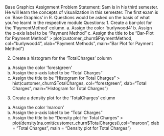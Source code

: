 Base Graphics Assignment
Problem Statement:
Sam is in his third semester. He will learn the concepts of visualization in this semester.
The first exam is on ‘Base Graphics’ in R. Questions would be asked on the basis of what you’ve learnt in the respective module
Questions:
1. Create a bar-plot for the ‘PaymentMethod’ column.
a. Assign the color ‘burlywood4’
b. Assign the x-axis label to be “Payment Method”
c. Assign the title to be “Bar-Plot for Payment Method”
> plot(customer_churn$PaymentMethod, col="burlywood4", xlab="Payment Methods", main="Bar Plot for Payment Method")
 

2. Create a histogram for the ‘TotalCharges’ column
a. Assign the color ‘forestgreen’
b. Assign the x-axis label to be “Total Charges”
c. Assign the title to be “Histogram for Total Charges”
> hist(customer_churn$TotalCharges, col="forestgreen", xlab="Total Charges", main="Histogram for Total Charges")
 
3. Create a density plot for the ‘TotalCharges’ column
a. Assign the color ‘maroon’
b. Assign the x-axis label to be “Total Charges”
c. Assign the title to be “Density plot for Total Charges”
> plot(density(na.omit(customer_churn$TotalCharges)),col="maroon", xlab = "Total Charges", main = "Density plot for Total Charges")
 
